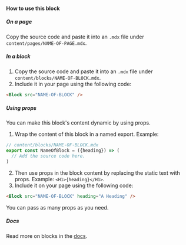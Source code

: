 <Div>

#### How to use this block

##### On a page

Copy the source code and paste it into an `.mdx` file under `content/pages/NAME-OF-PAGE.mdx`.

##### In a block

1. Copy the source code and paste it into an `.mdx` file under `content/blocks/NAME-OF-BLOCK.mdx`.
1. Include it in your page using the following code:

```md
<Block src="NAME-OF-BLOCK" />
```

##### Using props

You can make this block's content dynamic by using props.

1. Wrap the content of this block in a named export. Example:

```jsx
// content/blocks/NAME-OF-BLOCK.mdx
export const NameOfBlock = ({heading}) => (
  // Add the source code here.
)
```

2. Then use props in the block content by replacing the static text with props. Example: `<H1>{heading}</H1>`.
3. Include it on your page using the following code:

```md
<Block src="NAME-OF-BLOCK" heading="A Heading" />
```

You can pass as many props as you need.

##### Docs

Read more on blocks in the [docs](/docs/blocks).

</Div>
